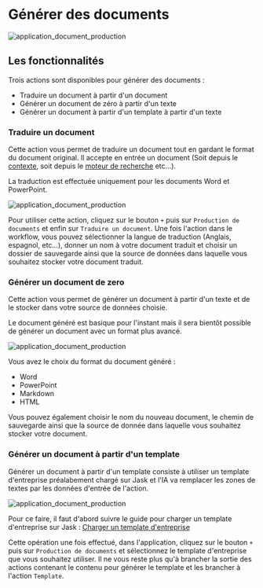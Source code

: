 

# Générer des documents

![application_document_production](@public/applications/generate.png)

## Les fonctionnalités

Trois actions sont disponibles pour générer des documents :

* Traduire un document à partir d'un document
* Générer un document de zéro à partir d'un texte
* Générer un document à partir d'un template à partir d'un texte

### Traduire un document

Cette action vous permet de traduire un document tout en gardant le format du document original. Il accepte en entrée un document (Soit depuis le [contexte](/docs/applications/create/intro#etape-1--contexte-premier-élément-par-defaut), soit depuis le [moteur de recherche](/docs/applications/create/actions/data_sources) etc...).

<Callout type="warning">
La traduction est effectuée uniquement pour les documents Word et PowerPoint.
</Callout>

![application_document_production](@public/applications/translate.png)

Pour utiliser cette action, cliquez sur le bouton `+` puis sur `Production de documents` et enfin sur `Traduire un document`.
Une fois l'action dans le workflow, vous pouvez sélectionner la langue de traduction (Anglais, espagnol, etc...), donner un nom à votre document traduit et choisir un dossier de sauvegarde ainsi que la source de données dans laquelle vous souhaitez stocker votre document traduit.


### Générer un document de zero

Cette action vous permet de générer un document à partir d'un texte et de le stocker dans votre source de données choisie.

<Callout type="info">
Le document généré est basique pour l'instant mais il sera bientôt possible de générer un document avec un format plus avancé.
</Callout>

![application_document_production](@public/applications/generateppt.png)

Vous avez le choix du format du document généré :
* Word
* PowerPoint
* Markdown
* HTML

Vous pouvez également choisir le nom du nouveau document, le chemin de sauvegarde ainsi que la source de donnée dans laquelle vous souhaitez stocker votre document.

### Générer un document à partir d'un template

Générer un document à partir d'un template consiste à utiliser un template d'entreprise préalabement chargé sur Jask et l'IA va remplacer les zones de textes par les données d'entrée de l'action.

![application_document_production](@public/applications/template.png)

Pour ce faire, il faut d'abord suivre le guide pour charger un template d'entreprise sur Jask : [Charger un template d'entreprise](/docs/templates/create)

Cette opération une fois effectué, dans l'application, cliquez sur le bouton `+` puis sur `Production de documents` et sélectionnez le template d'entreprise que vous souhaitez utiliser. 
Il ne vous reste plus qu'à brancher la sortie des actions contenant le contenu pour générer le template et les brancher à l'action `Template`.

